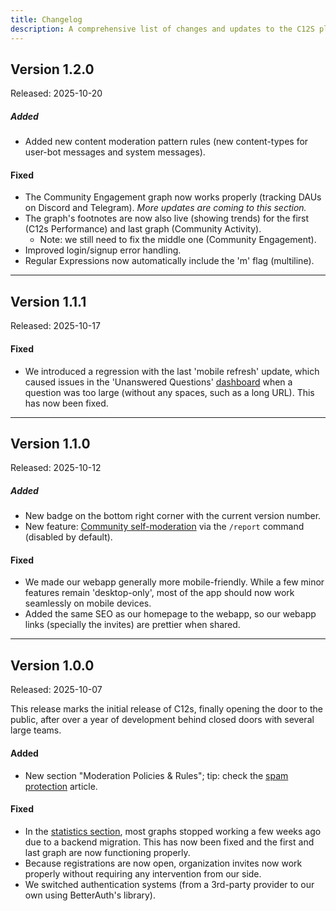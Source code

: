 ```yaml
---
title: Changelog
description: A comprehensive list of changes and updates to the C12S platform.
---
```


## Version 1.2.0
Released: 2025-10-20

##### Added
- Added new content moderation pattern rules (new content-types for user-bot messages and system messages).

#### Fixed
- The Community Engagement graph now works properly (tracking DAUs on Discord and Telegram). _More updates are coming to this section._
- The graph's footnotes are now also live (showing trends) for the first (C12s Performance) and last graph (Community Activity).
  - Note: we still need to fix the middle one (Community Engagement).
- Improved login/signup error handling.
- Regular Expressions now automatically include the 'm' flag (multiline).

---

## Version 1.1.1
Released: 2025-10-17

#### Fixed
- We introduced a regression with the last 'mobile refresh' update, which caused issues in the 'Unanswered Questions' [dashboard](/getting-started/core-concepts/#dashboard) when a question was too large (without any spaces, such as a long URL). This has now been fixed.

---

## Version 1.1.0
Released: 2025-10-12

##### Added
- New badge on the bottom right corner with the current version number.
- New feature: [Community self-moderation](/getting-started/core-concepts/#community-self-reporting) via the `/report` command (disabled by default).

#### Fixed
- We made our webapp generally more mobile-friendly. While a few minor features remain 'desktop-only', most of the app should now work seamlessly on mobile devices.
- Added the same SEO as our homepage to the webapp, so our webapp links (specially the invites) are prettier when shared.

---

## Version 1.0.0
Released: 2025-10-07

This release marks the initial release of C12s, finally opening the door to the public, after over a year of development behind closed doors with several large teams.

#### Added
- New section "Moderation Policies & Rules"; tip: check the [spam protection](/moderation/spam-protection) article.

#### Fixed
- In the [statistics section](/analytics/dashboards), most graphs stopped working a few weeks ago due to a backend migration. This has now been fixed and the first and last graph are now functioning properly.
- Because registrations are now open, organization invites now work properly without requiring any intervention from our side.
- We switched authentication systems (from a 3rd-party provider to our own using BetterAuth's library).
